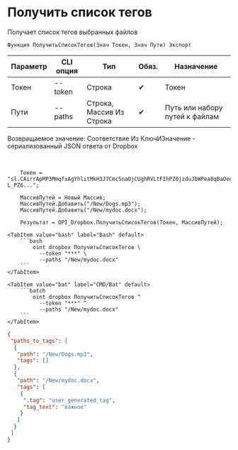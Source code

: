﻿---
sidebar_position: 1
---


# Получить список тегов
 Получает список тегов выбранных файлов



`Функция ПолучитьСписокТегов(Знач Токен, Знач Пути) Экспорт`

  | Параметр | CLI опция | Тип | Обяз. | Назначение |
  |-|-|-|-|-|
  | Токен | --token | Строка | &#x2714; | Токен |
  | Пути | --paths | Строка, Массив Из Строка | &#x2714; | Путь или набору путей к файлам |

  
  Возвращаемое значение:   Соответствие Из КлючИЗначение - сериализованный JSON ответа от Dropbox

<br/>




```bsl title="Пример использования для 1С:Предприятие/OneScript"
    Токен = "sl.CAirrApMP3MmqfxAgYhlitMkH3J7CmcSnaOjCUghRVLtFIhPZ0jzduJbWPea8qBaOeeB-L_PZ6...";

    МассивПутей = Новый Массив;
    МассивПутей.Добавить("/New/Dogs.mp3");
    МассивПутей.Добавить("/New/mydoc.docx");

    Результат = OPI_Dropbox.ПолучитьСписокТегов(Токен, МассивПутей);
```
    

 <Tabs>
  
    <TabItem value="bash" label="Bash" default>
        ```bash
            oint dropbox ПолучитьСписокТегов \
              --token "***" \
              --paths "/New/mydoc.docx"
        ```
    </TabItem>
  
    <TabItem value="bat" label="CMD/Bat" default>
        ```batch
            oint dropbox ПолучитьСписокТегов ^
              --token "***" ^
              --paths "/New/mydoc.docx"
        ```
    </TabItem>
</Tabs>


```json title="Результат"
{
 "paths_to_tags": [
  {
   "path": "/New/Dogs.mp3",
   "tags": []
  },
  {
   "path": "/New/mydoc.docx",
   "tags": [
    {
     ".tag": "user_generated_tag",
     "tag_text": "важное"
    }
   ]
  }
 ]
}
```
